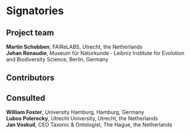 # Signatories
<!-- 
This section provides the ISC with a view of the support received from the community for a proposal. Acceptance isn't predicated on popularity but community acceptance is important.  Willingness to accept outside input is also a good marker for project delivery. 

An optional section would be for R-Core signatories where changes to R are proposed.
-->

## Project team

**Martin Schobben**, FAIReLABS, Utrecht, the Netherlands    
**Johan Renaudie**, Museum für Naturkunde ‐ Leibniz Institute for Evolution and Biodiversity Science, Berlin, Germany

<!-- 
Who are the people responsible for actually delivering the project if the proposal gets accepted and are already signed up and rearing to go?
-->

## Contributors
<!-- 
Who are the people who have actively helped with this proposal but won't necessarily be on the core project team later?
-->

## Consulted

**William Foster**, University Hamburg, Hamburg, Germany   
**Lubos Polerecky**, Utrecht University, Utrecht, the Netherlands    
**Jan Voskuil**, CEO Taxonic & Ontologist, The Hague, the Netherlands
<!-- 
Who has been given the opportunity to provide feedback on the proposal? This should include any R Consortium & ISC members who the proposal has been discussed with.
-->

